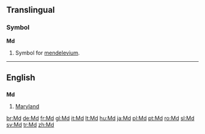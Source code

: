 {{also|MD|M.D.|.md}}
==Translingual==

===Symbol===
'''Md'''

# {{element symbol}} Symbol for [[mendelevium]].

----

==English==

==={{abbreviation}}===
'''Md'''

# [[Maryland]]

[[br:Md]]
[[de:Md]]
[[fr:Md]]
[[gl:Md]]
[[it:Md]]
[[lt:Md]]
[[hu:Md]]
[[ja:Md]]
[[pl:Md]]
[[pt:Md]]
[[ro:Md]]
[[sl:Md]]
[[sv:Md]]
[[tr:Md]]
[[zh:Md]]